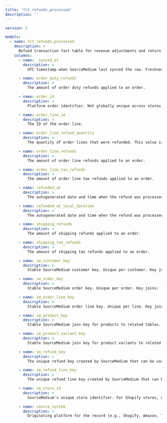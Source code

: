 ```yaml
---
title: 'fct_refunds_processed'
description: ''
---
```


```yaml
version: 2

models:
  - name: fct_refunds_processed
    description: >
      Refund transaction fact table for revenue adjustments and return analytics. Grain: One row per sm_refund_line_key. Date field: refunded_at_local_datetime. Critical filters: source_system for platform-specific refund reporting; refunded_at_local_datetime for temporal analysis. Key joins: dim_order_lines via sm_order_line_key (many:1); dim_orders via sm_order_key (many:1).
    columns:
      - name: _synced_at
        description: >
          UTC timestamp when SourceMedium last synced the row. Freshness indicator only; not for time-series analysis.

      - name: order_duty_refunds
        description: >
          The amount of order duty refunds applied to an order.

      - name: order_id
        description: >
          Platform order identifier. Not globally unique across stores; pair with `smcid` and `source_system` when needed for scoping.

      - name: order_line_id
        description: >
          The ID of the order line.

      - name: order_line_refund_quantity
        description: >
          The quantity of order lines that were refunded. This value is always negative.

      - name: order_line_refunds
        description: >
          The amount of order line refunds applied to an order.

      - name: order_line_tax_refunds
        description: >
          The amount of order line tax refunds applied to an order.

      - name: refunded_at
        description: >
          The autogenerated date and time when the refund was processed.

      - name: refunded_at_local_datetime
        description: >
          The autogenerated date and time when the refund was processed, converted to the reporting timezone configured in SourceMedium.

      - name: shipping_refunds
        description: >
          The amount of shipping refunds applied to an order.

      - name: shipping_tax_refunds
        description: >
          The amount of shipping tax refunds applied to an order.

      - name: sm_customer_key
        description: >
          Stable SourceMedium customer key. Unique per customer. Key joins: `dim_customers` (1:1); `dim_orders`/`obt_orders` (1:many). Platform caveat: TikTok Shop coverage may be limited.

      - name: sm_order_key
        description: >
          Stable SourceMedium order key. Unique per order. Key joins: `obt_order_lines` (1:many via `sm_order_key`); `dim_customers` (many:1 via `sm_customer_key`). Platform caveat: TikTok Shop coverage may be limited.

      - name: sm_order_line_key
        description: >
          Stable SourceMedium order line key. Unique per line. Key joins: `dim_order_lines` (1:1); `dim_orders` (many:1 via `sm_order_key`). Platform caveat: TikTok Shop coverage may be limited.

      - name: sm_product_key
        description: >
          Stable SourceMedium join key for products to related tables.

      - name: sm_product_variant_key
        description: >
          Stable SourceMedium join key for product variants to related tables.

      - name: sm_refund_key
        description: >
          The unique refund key created by SourceMedium that can be used to join refund dimensions to related tables.

      - name: sm_refund_line_key
        description: >
          The unique refund line key created by SourceMedium that can be used to join refund line dimensions to related tables.

      - name: sm_store_id
        description: >
          SourceMedium's unique store identifier. For Shopify stores, derived from the myshopify.com domain; for other platforms (Amazon, TikTok Shop, Walmart.com), uses platform-specific identifiers.

      - name: source_system
        description: >
          Originating platform for the record (e.g., Shopify, Amazon, TikTok Shop, Chargebee). Used for platform‑specific behavior and coverage.

```